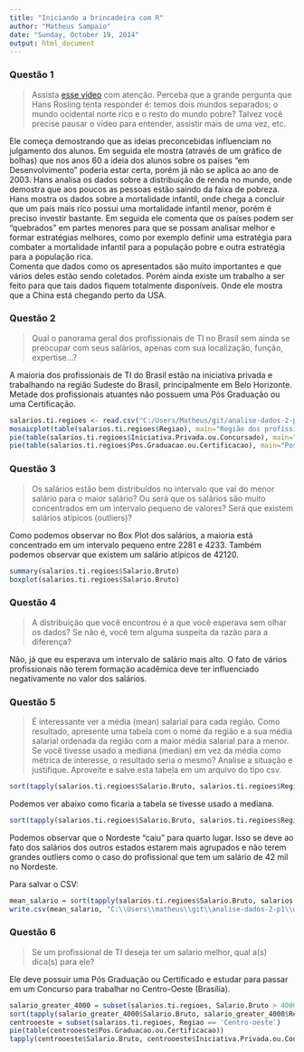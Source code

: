 ```yaml
---
title: "Iniciando a brincadeira com R"
author: "Matheus Sampaio"
date: "Sunday, October 19, 2014"
output: html_document
---
```


### Questão 1
  
> Assista [esse vídeo](https://www.google.com/url?q=https%3A%2F%2Fwww.ted.com%2Fplaylists%2F56%2Fmaking_sense_of_too_much_data&sa=D&sntz=1&usg=AFQjCNHqXjveHlVueeoGc1_XzcGc6dfPfw) com atenção. Perceba que a grande pergunta que Hans Rosling tenta responder é: temos dois mundos separados; o mundo ocidental norte rico e o resto do mundo pobre? Talvez você precise pausar o vídeo para entender, assistir mais de uma vez, etc.

Ele começa demostrando que as ideias preconcebidas influenciam no julgamento dos alunos. Em seguida ele mostra (através de um gráfico de bolhas) que nos anos 60 a ideia dos alunos sobre os países “em Desenvolvimento” poderia estar certa, porém já não se aplica ao ano de 2003. Hans analisa os dados sobre a distribuição de renda no mundo, onde demostra que aos poucos as pessoas estão saindo da faixa de pobreza.  
Hans mostra os dados sobre a mortalidade infantil, onde chega a concluir que um pais mais rico possui uma mortalidade infantil menor, porém é preciso investir bastante. Em seguida ele comenta que os países podem ser “quebrados” em partes menores para que se possam analisar melhor e formar estratégias melhores, como por exemplo definir uma estratégia para combater a mortalidade infantil para a população pobre e outra estratégia para a população rica.  
Comenta que dados como os apresentados são muito importantes e que vários deles estão sendo coletados. Porém ainda existe um trabalho a ser feito para que tais dados fiquem totalmente disponíveis. Onde ele mostra que a China está chegando perto da USA.

### Questão 2

> Qual o panorama geral dos profissionais de TI no Brasil sem ainda se preocupar com seus salários, apenas com sua localização, função, expertise...?

A maioria dos profissionais de TI do Brasil estão na iniciativa privada e trabalhando na região Sudeste do Brasil, principalmente em Belo Horizonte. Metade dos profissionais atuantes não possuem uma Pós Graduação ou uma Certificação.

```r
salarios.ti.regioes <- read.csv("C:/Users/Matheus/git/analise-dados-2-p1/salarios-ti-regioes.csv")
mosaicplot(table(salarios.ti.regioes$Regiao), main="Região dos profissionais de TI")
pie(table(salarios.ti.regioes$Iniciativa.Privada.ou.Concursado), main="Iniciativa Privada ou Concursado")
pie(table(salarios.ti.regioes$Pos.Graduacao.ou.Certificacao), main="Pos Graduação ou Certificação")
```

### Questão 3

> Os salários estão bem distribuídos no intervalo que vai do menor salário para o maior salário? Ou será que os salários são muito concentrados em um intervalo pequeno de valores? Será que existem salários atípicos (outliers)? 

Como podemos observar no Box Plot dos salários, a maioria está concentrado em um intervalo pequeno entre 2281 e 4233. Também podemos observar que existem um salário atípicos de 42120.

```r
summary(salarios.ti.regioes$Salario.Bruto)
boxplot(salarios.ti.regioes$Salario.Bruto)
```

### Questão 4

> A distribuição que você encontrou é a que você esperava sem olhar os dados? Se não é, você tem alguma suspeita da razão para a diferença? 

Não, já que eu esperava um intervalo de salário mais alto. O fato de vários profissionais não terem formação acadêmica deve ter influenciado negativamente no valor dos salários.

### Questão 5

> É interessante ver a média (mean) salarial para cada região. Como resultado, apresente uma tabela com o nome da região e a sua média salarial ordenada da região com a maior média salarial para a menor. Se você tivesse usado a mediana (median) em vez da média como métrica de interesse, o resultado seria o mesmo? Analise a situação e justifique. Aproveite e salve esta tabela em um arquivo do tipo csv. 


```r
sort(tapply(salarios.ti.regioes$Salario.Bruto, salarios.ti.regioes$Regiao, mean), decreasing=TRUE)
```

Podemos ver abaixo como ficaria a tabela se tivesse usado a mediana.

```r
sort(tapply(salarios.ti.regioes$Salario.Bruto, salarios.ti.regioes$Regiao, median), decreasing=TRUE)
```

Podemos observar que o Nordeste “caiu” para quarto lugar. Isso se deve ao fato dos salários dos outros estados estarem mais agrupados e não terem grandes outliers como o caso do profissional que tem um salário de 42 mil no Nordeste.

Para salvar o CSV:

```r
mean_salario = sort(tapply(salarios.ti.regioes$Salario.Bruto, salarios.ti.regioes$Regiao, mean), decreasing=TRUE)
write.csv(mean_salario, "C:\\Users\\matheus\\git\\analise-dados-2-p1\\data.csv")
```

### Questão 6

> Se um profissional de TI deseja ter um salario melhor, qual a(s) dica(s) para ele?

Ele deve possuir uma Pós Graduação ou Certificado e estudar para passar em um Concurso para trabalhar no Centro-Oeste (Brasília).

```r
salario_greater_4000 = subset(salarios.ti.regioes, Salario.Bruto > 4000)
sort(tapply(salario_greater_4000$Salario.Bruto, salario_greater_4000$Regiao, mean), decreasing=TRUE)
centrooeste = subset(salarios.ti.regioes, Regiao == 'Centro-oeste')
pie(table(centrooeste$Pos.Graduacao.ou.Certificacao))
tapply(centrooeste$Salario.Bruto, centrooeste$Iniciativa.Privada.ou.Concursado, mean)
```
